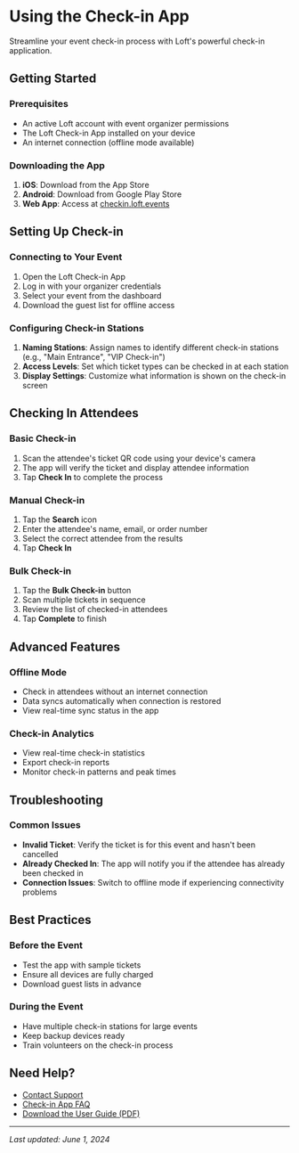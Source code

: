 # Using the Check-in App

Streamline your event check-in process with Loft's powerful check-in application.

## Getting Started

### Prerequisites
- An active Loft account with event organizer permissions
- The Loft Check-in App installed on your device
- An internet connection (offline mode available)

### Downloading the App
1. **iOS**: Download from the App Store
2. **Android**: Download from Google Play Store
3. **Web App**: Access at [checkin.loft.events](https://checkin.loft.events)

## Setting Up Check-in

### Connecting to Your Event
1. Open the Loft Check-in App
2. Log in with your organizer credentials
3. Select your event from the dashboard
4. Download the guest list for offline access

### Configuring Check-in Stations
1. **Naming Stations**: Assign names to identify different check-in stations (e.g., "Main Entrance", "VIP Check-in")
2. **Access Levels**: Set which ticket types can be checked in at each station
3. **Display Settings**: Customize what information is shown on the check-in screen

## Checking In Attendees

### Basic Check-in
1. Scan the attendee's ticket QR code using your device's camera
2. The app will verify the ticket and display attendee information
3. Tap **Check In** to complete the process

### Manual Check-in
1. Tap the **Search** icon
2. Enter the attendee's name, email, or order number
3. Select the correct attendee from the results
4. Tap **Check In**

### Bulk Check-in
1. Tap the **Bulk Check-in** button
2. Scan multiple tickets in sequence
3. Review the list of checked-in attendees
4. Tap **Complete** to finish

## Advanced Features

### Offline Mode
- Check in attendees without an internet connection
- Data syncs automatically when connection is restored
- View real-time sync status in the app

### Check-in Analytics
- View real-time check-in statistics
- Export check-in reports
- Monitor check-in patterns and peak times

## Troubleshooting

### Common Issues
- **Invalid Ticket**: Verify the ticket is for this event and hasn't been cancelled
- **Already Checked In**: The app will notify you if the attendee has already been checked in
- **Connection Issues**: Switch to offline mode if experiencing connectivity problems

## Best Practices

### Before the Event
- Test the app with sample tickets
- Ensure all devices are fully charged
- Download guest lists in advance

### During the Event
- Have multiple check-in stations for large events
- Keep backup devices ready
- Train volunteers on the check-in process

## Need Help?

- [Contact Support](/troubleshooting/contact-support)
- [Check-in App FAQ](/troubleshooting/faq#checkin)
- [Download the User Guide (PDF)](#)

---
*Last updated: June 1, 2024*
